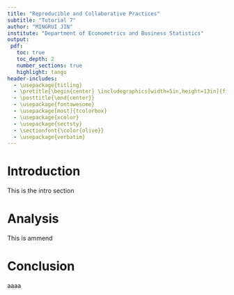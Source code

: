 ```yaml
---
title: "Reproducible and Collaborative Practices"
subtitle: "Tutorial 7"
author: "MINGRUI JIN"
institute: "Department of Econometrics and Business Statistics"
output: 
 pdf:
   toc: true
   toc_depth: 2
   number_sections: true
   highlight: tango
header-includes: 
  - \usepackage{titling}
  - \pretitle{\begin{center} \includegraphics[width=5in,height=13in]{figs/front.jpg}\LARGE\\}
  - \posttitle{\end{center}}
  - \usepackage{fontawesome}
  - \usepackage[most]{tcolorbox}
  - \usepackage{xcolor}
  - \usepackage{sectsty}
  - \sectionfont{\color{olive}}
  - \usepackage{verbatim}
---
```


# Introduction

This is the intro section


# Analysis

This is ammend


# Conclusion

aaaa
